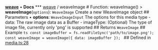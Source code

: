 [**weave**](/reference/typescript-sdk/weave/index) • **Docs** *** [weave](/reference/typescript-sdk/weave/index) / weaveImage # Function: weaveImage() > **weaveImage**(`options`): `WeaveImage` Create a new WeaveImage object ## Parameters • **options**: `WeaveImageInput` The options for this media type - data: The raw image data as a Buffer - imageType: (Optional) The type of image file, currently only 'png' is supported ## Returns `WeaveImage` ## Example ```ts const imageBuffer = fs.readFileSync('path/to/image.png'); const weaveImage = weaveImage({ data: imageBuffer }); ``` ## Defined in [media.ts:28](https://github.com/wandb/weave/blob/e2313369cb35bc1b6f97c70539926dd951ead21e/sdks/node/src/media.ts#L28)